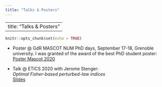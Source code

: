```yaml
---
title: "Talks & Posters"
---
```


---
title: "Talks & Posters"
---

```r
knitr::opts_chunk$set(echo = TRUE)
```


* Poster @ GdR MASCOT NUM PhD days, September 17-18, Grenoble university. I was granted of the award of the best PhD student poster: \
[Poster Mascot 2020](poster/poster_mascot.pdf "poster_mascot_2020")


* Talk @ ETICS 2020 with Jerome Stenger: \
*Optimal Fisher-based perturbed-law indices* \
[Slides](https://www.gdr-mascotnum.fr/media/etics2020_gauchy.pdf)
  
  
  